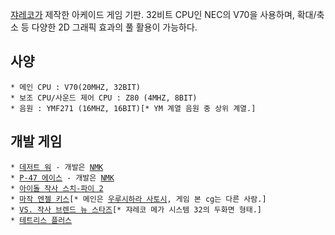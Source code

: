 [[쟈레코]]가 제작한 아케이드 게임 기판. 32비트 CPU인 NEC의 V70을 사용하며, 확대/축소 등 다양한 2D 그래픽 효과의 풀 활용이 가능하다.

== 사양 ==

 * 메인 CPU : V70(20MHZ, 32BIT)
 * 보조 CPU/사운드 제어 CPU : Z80 (4MHZ, 8BIT)
 * 음원 : YMF271 (16MHZ, 16BIT)[* YM 계열 음원 중 상위 계열.]

== 개발 게임 ==

 * [[데저트 워]] - 개발은 [[NMK]]
 * [[P-47 에이스]] - 개발은 [[NMK]]
 * [[아이돌 작사 스치-파이 2]]
 * [[마작 엔젤 키스]][* 메인은 [[우루시하라 사토시]], 게임 본 cg는 다른 사람.]
 * [[VS. 작사 브렌드 뉴 스타즈]][* 쟈레코 메가 시스템 32의 두화면 형태.]
 * [[테트리스 플러스]]
